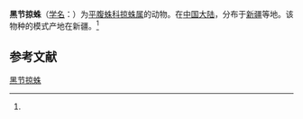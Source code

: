 {{Speciesbox
| name = 黑节掠蛛
| status = 
| status_system = 
| image = 
| genus = Drassodes
| species = nigrosegmentatus
| authority = (Simon, 1895)<ref name='id14312'>{{cite web| url =http://www.bioinfo.cn/db05/BjdwSpecies.php?action=view&id=14312| title =黑节掠蛛| work =《中国动物物种编目数据库》| publisher =中国科学院微生物研究所| author =中国科学院动物研究所| accessdate =2009-04-28| deadurl =yes| archiveurl =https://web.archive.org/web/20160305005953/http://www.bioinfo.cn/db05/BjdwSpecies.php?action=view&id=14312| archivedate =2016-03-05}}</ref>
}}

'''黑节掠蛛'''（[[学名|学名]]：{{lang|la|''Drassodes nigrosegmentatus''}}）为[[平腹蛛科|平腹蛛科]][[掠蛛属|掠蛛属]]的动物。在[[中国大陆|中国大陆]]，分布于[[新疆|新疆]]等地。该物种的模式产地在新疆。<ref name='id14312'/>

== 参考文献 ==
{{reflist}}

{{Wikispecies|Drassodes nigrosegmentatus}}

[[Category:掠蛛属|黑节掠蛛]]


{{蜘蛛小作品}}